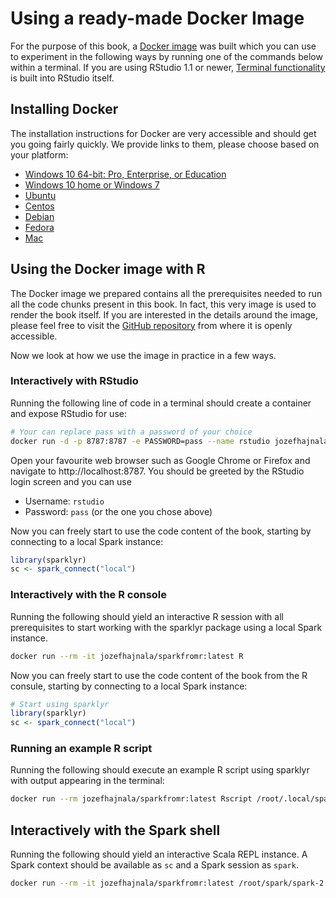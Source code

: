 # Using a ready-made Docker Image

For the purpose of this book, a [Docker image](https://hub.docker.com/repository/docker/jozefhajnala/sparkfromr) was built which you can use to experiment in the following ways by running one of the commands below within a terminal. If you are using RStudio 1.1 or newer, [Terminal functionality](https://jozef.io/r905-rstudio-terminal/) is built into RStudio itself.

## Installing Docker

The installation instructions for Docker are very accessible and should get you going fairly quickly. We provide links to them, please choose based on your platform:

- [Windows 10 64-bit: Pro, Enterprise, or Education](https://docs.docker.com/docker-for-windows/install/)
- [Windows 10 home or Windows 7](https://docs.docker.com/toolbox/toolbox_install_windows/)
- [Ubuntu](https://docs.docker.com/install/linux/docker-ce/ubuntu/)
- [Centos](https://docs.docker.com/install/linux/docker-ce/centos/)
- [Debian](https://docs.docker.com/install/linux/docker-ce/debian/)
- [Fedora](https://docs.docker.com/install/linux/docker-ce/fedora/)
- [Mac](https://docs.docker.com/docker-for-mac/install/)

## Using the Docker image with R

The Docker image we prepared contains all the prerequisites needed to run all the code chunks present in this book. In fact, this very image is used to render the book itself. If you are interested in the details around the image, please feel free to visit the [GitHub repository](https://github.com/jozefhajnala/sparkfromr_docker) from where it is openly accessible. 

Now we look at how we use the image in practice in a few ways.

### Interactively with RStudio

Running the following line of code in a terminal should create a container and expose RStudio for use:

```bash
# Your can replace pass with a password of your choice
docker run -d -p 8787:8787 -e PASSWORD=pass --name rstudio jozefhajnala/sparkfromr:latest
```

Open your favourite web browser such as Google Chrome or Firefox and navigate to http://localhost:8787. You should be greeted by the RStudio login screen and you can use

- Username: `rstudio`
- Password: `pass` (or the one you chose above)

Now you can freely start to use the code content of the book, starting by connecting to a local Spark instance:

```r
library(sparklyr)
sc <- spark_connect("local")
```

### Interactively with the R console

Running the following should yield an interactive R session with all prerequisites to start working with the sparklyr package using a local Spark instance.

```bash
docker run --rm -it jozefhajnala/sparkfromr:latest R
```

Now you can freely start to use the code content of the book from the R consule, starting by connecting to a local Spark instance:

```R
# Start using sparklyr
library(sparklyr)
sc <- spark_connect("local")
```

### Running an example R script

Running the following should execute an example R script using sparklyr with output appearing in the terminal:
  
```bash
docker run --rm jozefhajnala/sparkfromr:latest Rscript /root/.local/spark_script.R
```

## Interactively with the Spark shell

Running the following should yield an interactive Scala REPL instance. A Spark context should be available as `sc` and a Spark session as `spark`.

```bash
docker run --rm -it jozefhajnala/sparkfromr:latest /root/spark/spark-2.4.3-bin-hadoop2.7/bin/spark-shell
```
